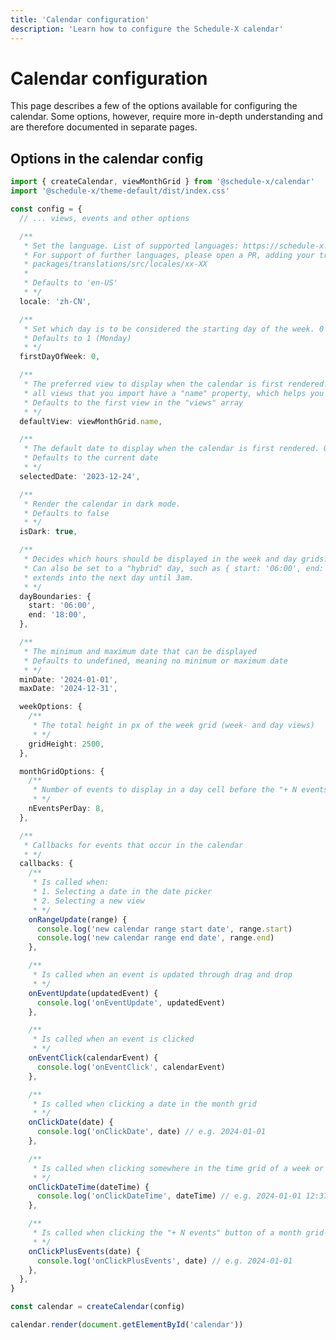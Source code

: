 ```yaml
---
title: 'Calendar configuration'
description: 'Learn how to configure the Schedule-X calendar'
---
```


# Calendar configuration

This page describes a few of the options available for configuring the calendar. Some options, however, require more
in-depth understanding and are therefore documented in separate pages.

## Options in the calendar config

```ts
import { createCalendar, viewMonthGrid } from '@schedule-x/calendar'
import '@schedule-x/theme-default/dist/index.css'

const config = {
  // ... views, events and other options

  /**
   * Set the language. List of supported languages: https://schedule-x.dev/docs/calendar/supported-languages
   * For support of further languages, please open a PR, adding your translations under the folder:
   * packages/translations/src/locales/xx-XX
   *
   * Defaults to 'en-US'
   * */
  locale: 'zh-CN',

  /**
   * Set which day is to be considered the starting day of the week. 0 = Sunday, 1 = Monday, (...other days) 6 = Saturday
   * Defaults to 1 (Monday)
   * */
  firstDayOfWeek: 0,

  /**
   * The preferred view to display when the calendar is first rendered.
   * all views that you import have a "name" property, which helps you identify them.
   * Defaults to the first view in the "views" array
   * */
  defaultView: viewMonthGrid.name,

  /**
   * The default date to display when the calendar is first rendered. Only accepts YYYY-MM-DD format.
   * Defaults to the current date
   * */
  selectedDate: '2023-12-24',

  /**
   * Render the calendar in dark mode.
   * Defaults to false
   * */
  isDark: true,

  /**
   * Decides which hours should be displayed in the week and day grids. Defaults to midnight - midnight (a full day)
   * Can also be set to a "hybrid" day, such as { start: '06:00', end: '03:00' }, meaning each day starts at 6am but
   * extends into the next day until 3am.
   * */
  dayBoundaries: {
    start: '06:00',
    end: '18:00',
  },

  /**
   * The minimum and maximum date that can be displayed
   * Defaults to undefined, meaning no minimum or maximum date
   * */
  minDate: '2024-01-01',
  maxDate: '2024-12-31',

  weekOptions: {
    /**
     * The total height in px of the week grid (week- and day views)
     * */
    gridHeight: 2500,
  },

  monthGridOptions: {
    /**
     * Number of events to display in a day cell before the "+ N events" button is shown
     * */
    nEventsPerDay: 8,
  },

  /**
   * Callbacks for events that occur in the calendar
   * */
  callbacks: {
    /**
     * Is called when:
     * 1. Selecting a date in the date picker
     * 2. Selecting a new view
     * */
    onRangeUpdate(range) {
      console.log('new calendar range start date', range.start)
      console.log('new calendar range end date', range.end)
    },

    /**
     * Is called when an event is updated through drag and drop
     * */
    onEventUpdate(updatedEvent) {
      console.log('onEventUpdate', updatedEvent)
    },

    /**
     * Is called when an event is clicked
     * */
    onEventClick(calendarEvent) {
      console.log('onEventClick', calendarEvent)
    },

    /**
     * Is called when clicking a date in the month grid
     * */
    onClickDate(date) {
      console.log('onClickDate', date) // e.g. 2024-01-01
    },

    /**
     * Is called when clicking somewhere in the time grid of a week or day view
     * */
    onClickDateTime(dateTime) {
      console.log('onClickDateTime', dateTime) // e.g. 2024-01-01 12:37
    },

    /**
     * Is called when clicking the "+ N events" button of a month grid-day
     * */
    onClickPlusEvents(date) {
      console.log('onClickPlusEvents', date) // e.g. 2024-01-01
    },
  },
}

const calendar = createCalendar(config)

calendar.render(document.getElementById('calendar'))
```
